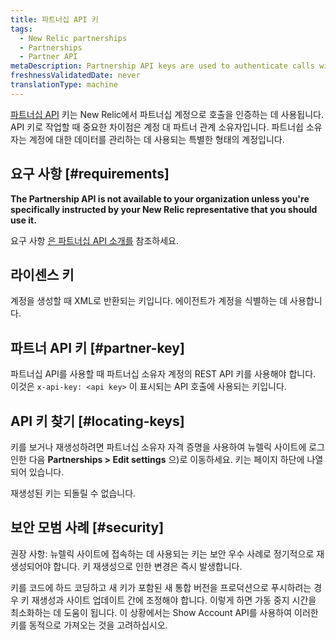 ```yaml
---
title: 파트너십 API 키
tags:
  - New Relic partnerships
  - Partnerships
  - Partner API
metaDescription: Partnership API keys are used to authenticate calls with partnership accounts in New Relic.
freshnessValidatedDate: never
translationType: machine
---
```


[파트너십 API](/docs/new-relic-partnerships/partner-integration-guide/partner-account-maintenance/partner-api/) 키는 New Relic에서 파트너십 계정으로 호출을 인증하는 데 사용됩니다. API 키로 작업할 때 중요한 차이점은 계정 대 파트너 관계 소유자입니다. 파트너쉽 소유자는 계정에 대한 데이터를 관리하는 데 사용되는 특별한 형태의 계정입니다.

## 요구 사항 [#requirements]

<DNT>**The Partnership API is not available to your organization unless you&apos;re specifically instructed by your New Relic representative that you should use it.**</DNT>

요구 사항 [은 파트너십 API 소개를](/docs/new-relic-partnerships/partner-integration-guide/partner-account-maintenance/partner-api/) 참조하세요.

## 라이센스 키

계정을 생성할 때 XML로 반환되는 키입니다. 에이전트가 계정을 식별하는 데 사용합니다.

## 파트너 API 키 [#partner-key]

파트너십 API를 사용할 때 파트너십 소유자 계정의 REST API 키를 사용해야 합니다. 이것은 `x-api-key: <api key>` 이 표시되는 API 호출에 사용되는 키입니다.

## API 키 찾기 [#locating-keys]

키를 보거나 재생성하려면 파트너십 소유자 자격 증명을 사용하여 뉴렐릭 사이트에 로그인한 다음 <DNT>**Partnerships &gt; Edit settings**</DNT> 으)로 이동하세요. 키는 페이지 하단에 나열되어 있습니다.

<Callout variant="caution">
  재생성된 키는 되돌릴 수 없습니다.
</Callout>

## 보안 모범 사례 [#security]

권장 사항: 뉴렐릭 사이트에 접속하는 데 사용되는 키는 보안 우수 사례로 정기적으로 재생성되어야 합니다. 키 재생성으로 인한 변경은 즉시 발생합니다.

키를 코드에 하드 코딩하고 새 키가 포함된 새 통합 버전을 프로덕션으로 푸시하려는 경우 키 재생성과 사이트 업데이트 간에 조정해야 합니다. 이렇게 하면 가동 중지 시간을 최소화하는 데 도움이 됩니다. 이 상황에서는 Show Account API를 사용하여 이러한 키를 동적으로 가져오는 것을 고려하십시오.
